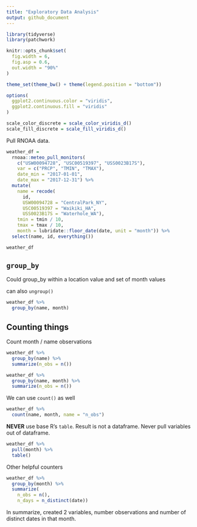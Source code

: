 ```yaml
---
title: "Exploratory Data Analysis"
output: github_document
---
```


```r
library(tidyverse)
library(patchwork)

knitr::opts_chunk$set(
  fig.width = 6,
  fig.asp = 0.6,
  out.width = "90%"
)

theme_set(theme_bw() + theme(legend.position = "bottom")) 

options(
  ggplot2.continuous.color = "viridis",
  ggplot2.continuous.fill = "viridis"
)

scale_color_discrete = scale_color_viridis_d()
scale_fill_discrete = scale_fill_viridis_d()
```

Pull RNOAA data.

```r
weather_df = 
  rnoaa::meteo_pull_monitors(
    c("USW00094728", "USC00519397", "USS0023B17S"),
    var = c("PRCP", "TMIN", "TMAX"), 
    date_min = "2017-01-01",
    date_max = "2017-12-31") %>%
  mutate(
    name = recode(
      id, 
      USW00094728 = "CentralPark_NY", 
      USC00519397 = "Waikiki_HA",
      USS0023B17S = "Waterhole_WA"),
    tmin = tmin / 10,
    tmax = tmax / 10,
    month = lubridate::floor_date(date, unit = "month")) %>%
  select(name, id, everything())

weather_df
```

## `group_by`

Could group_by within a location value and set of month values 

can also `ungroup()`

```r
weather_df %>% 
  group_by(name, month)
```

## Counting things

Count month / name observations

```r
weather_df %>% 
  group_by(name) %>% 
  summarize(n_obs = n())
```

```r
weather_df %>% 
  group_by(name, month) %>% 
  summarize(n_obs = n())
```

We can use `count()` as well

```r
weather_df %>% 
  count(name, month, name = "n_obs")
```

**NEVER** use base R's `table`. Result is not a dataframe. Never pull variables out of dataframe.

```r
weather_df %>% 
  pull(month) %>% 
  table()
```

Other helpful counters

```r
weather_df %>% 
  group_by(month) %>% 
  summarize(
    n_obs = n(),
    n_days = n_distinct(date))
```

In summarize, created 2 variables, number observations and number of distinct dates in that month.

